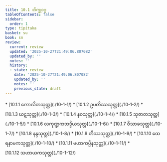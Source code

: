 ```yaml
---
title: 10.1 ဘိက္ခုဝဂ္ဂ
tableOfContents: false
sidebar:
  order: 1
type: tipitaka
basket: su
book: sn
review:
  current: review
  updated: '2025-10-27T21:49:06.807082'
  updated_by: ''
  notes: ''
  history:
  - state: review
    date: '2025-10-27T21:49:06.807082'
    updated_by: ''
    notes: ''
    previous_state: draft
---
```



<ReviewStatus review={frontmatter.review} showDetails={true} />

<HypothesisAnnotation frontmatter={frontmatter} />

<DynamicBreadcrumb />



<TableOfContents book="sn" section="10.1">
* [10.1.1 ကောလိတသုတ္တ](./10-1-1/)
* [10.1.2 ဥပတိဿသုတ္တ](./10-1-2/)
* [10.1.3 ဃဋသုတ္တ](./10-1-3/)
* [10.1.4 နဝသုတ္တ](./10-1-4/)
* [10.1.5 သုဇာတသုတ္တ](./10-1-5/)
* [10.1.6 လကုဏ္ဍကဘဒ္ဒိယသုတ္တ](./10-1-6/)
* [10.1.7 ဝိသာခသုတ္တ](./10-1-7/)
* [10.1.8 နန္ဒသုတ္တ](./10-1-8/)
* [10.1.9 တိဿသုတ္တ](./10-1-9/)
* [10.1.10 ထေရနာမကသုတ္တ](./10-1-10/)
* [10.1.11 မဟာကပ္ပိနသုတ္တ](./10-1-11/)
* [10.1.12 သဟာယကသုတ္တ](./10-1-12/)
</TableOfContents>